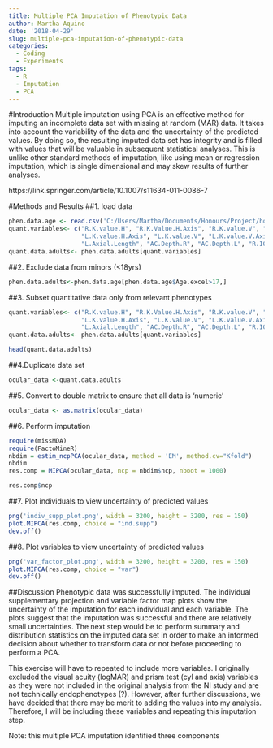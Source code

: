 ```yaml
---
title: Multiple PCA Imputation of Phenotypic Data
author: Martha Aquino
date: '2018-04-29'
slug: multiple-pca-imputation-of-phenotypic-data
categories:
  - Coding
  - Experiments
tags:
  - R
  - Imputation
  - PCA
---
```

#Introduction
Multiple imputation using PCA is an effective method for imputing an incomplete data set with missing at random (MAR) data. It takes into account the variability of the data and the uncertainty of the predicted values. By doing so, the resulting imputed data set has integrity and is filled with values that will be valuable in subsequent statistical analyses. This is unlike other standard methods of imputation, like using mean or regression imputation, which is single dimensional and may skew results of further analyses. 

https://link.springer.com/article/10.1007/s11634-011-0086-7

#Methods and Results 
##1. load data 
```r
phen.data.age <- read.csv('C:/Users/Martha/Documents/Honours/Project/honours.project/Data/NIES_master_database-age.csv')
quant.variables<- c("R.K.value.H", "R.K.Value.H.Axis", "R.K.value.V", "R.K.value.V.Axis", "L.K.value.H",
                    "L.K.value.H.Axis", "L.K.value.V", "L.K.value.V.Axis", "R.Pachimetry", "L.Pachimetry", "R.Axial.Length",
                    "L.Axial.Length", "AC.Depth.R", "AC.Depth.L", "R.IOP.mmHg", "L.IOP.mmHg", "CDR.RE", "CDR.LE")
quant.data.adults<- phen.data.adults[quant.variables]

```

##2. Exclude data from minors (<18yrs)
```r
phen.data.adults<-phen.data.age[phen.data.age$Age.excel>17,]

```

##3. Subset quantitative data only from relevant phenotypes
```r
quant.variables<- c("R.K.value.H", "R.K.Value.H.Axis", "R.K.value.V", "R.K.value.V.Axis", "L.K.value.H",
                    "L.K.value.H.Axis", "L.K.value.V", "L.K.value.V.Axis", "R.Pachimetry", "L.Pachimetry", "R.Axial.Length",
                    "L.Axial.Length", "AC.Depth.R", "AC.Depth.L", "R.IOP.mmHg", "L.IOP.mmHg", "CDR.RE", "CDR.LE")
quant.data.adults<- phen.data.adults[quant.variables]

head(quant.data.adults)
```

##4.Duplicate data set
```r
ocular_data <-quant.data.adults
```

##5. Convert to double matrix to ensure that all data is 'numeric'
```r
ocular_data <- as.matrix(ocular_data)
```

##6. Perform imputation
```r
require(missMDA)
require(FactoMineR)
nbdim = estim_ncpPCA(ocular_data, method = 'EM', method.cv="Kfold")
nbdim
res.comp = MIPCA(ocular_data, ncp = nbdim$ncp, nboot = 1000)

res.comp$ncp
```

##7. Plot individuals to view uncertainty of predicted values 
```r
png('indiv_supp_plot.png', width = 3200, height = 3200, res = 150)
plot.MIPCA(res.comp, choice = "ind.supp") 
dev.off()

```

##8. Plot variables to view uncertainty of predicted values
```r
png('var_factor_plot.png', width = 3200, height = 3200, res = 150)
plot.MIPCA(res.comp, choice = "var") 
dev.off()
```

##Discussion
Phenotypic data was successfully imputed. The individual supplementary projection and variable factor map plots show the uncertainty of the imputation for each individual and each variable. The plots suggest that the imputation was successful and there are relatively small uncertainties. The next step would be to perform summary and distribution statistics on the imputed data set in order to make an informed decision about whether to transform data or not before proceeding to perform a PCA. 

This exercise will have to repeated to include more variables. I originally excluded the visual acuity (logMAR) and prism test (cyl and axis) variables as they were not included in the original analysis from the NI study and are not technically endophenotypes (?). However, after further discussions, we have decided that there may be merit to adding the values into my analysis. Therefore, I will be including these variables and repeating this imputation step. 

Note: this multiple PCA imputation identified three components 

